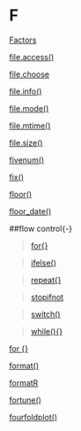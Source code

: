 # F {-}

[Factors](https://linkedin-learning.pxf.io/rweekly_factor)

[file.access()](https://linkedin-learning.pxf.io/rweekly_fileaccess)

[file.choose](https://linkedin-learning.pxf.io/rweekly_filechoose)

[file.info()](https://linkedin-learning.pxf.io/rweekly_fileinfo)

[file.mode()](https://linkedin-learning.pxf.io/rweekly_fileinfo)

[file.mtime()](https://linkedin-learning.pxf.io/rweekly_fileinfo)

[file.size()](https://linkedin-learning.pxf.io/rweekly_fileinfo)

[fivenum()](https://linkedin-learning.pxf.io/rweekly_pipeline)

[fix()](https://linkedin-learning.pxf.io/rweekly_editfix)

[floor()](https://linkedin-learning.pxf.io/rweekly_round)

[floor_date()](https://linkedin-learning.pxf.io/rdatesLubridateRound)

##flow control{-}

>[for{}](https://linkedin-learning.pxf.io/rweekly_forloop)

>[ifelse()](https://linkedin-learning.pxf.io/rweekly_ifelse)

>[repeat{}](https://linkedin-learning.pxf.io/rweekly_repeatloop)

>[stopifnot](https://linkedin-learning.pxf.io/rweekly_stopifnot)

>[switch()](https://linkedin-learning.pxf.io/rweekly_switch)

>[while(){}](https://linkedin-learning.pxf.io/rweekly_while)

[for {}](https://linkedin-learning.pxf.io/rweekly_forloop)

[format()](https://linkedin-learning.pxf.io/rdatesFormatting)

[formatR](https://linkedin-learning.pxf.io/rweekly_styleguides)

[fortune()](https://linkedin-learning.pxf.io/rweekly_fun)

[fourfoldplot()](https://linkedin-learning.pxf.io/rweekly_fourfoldplot)
